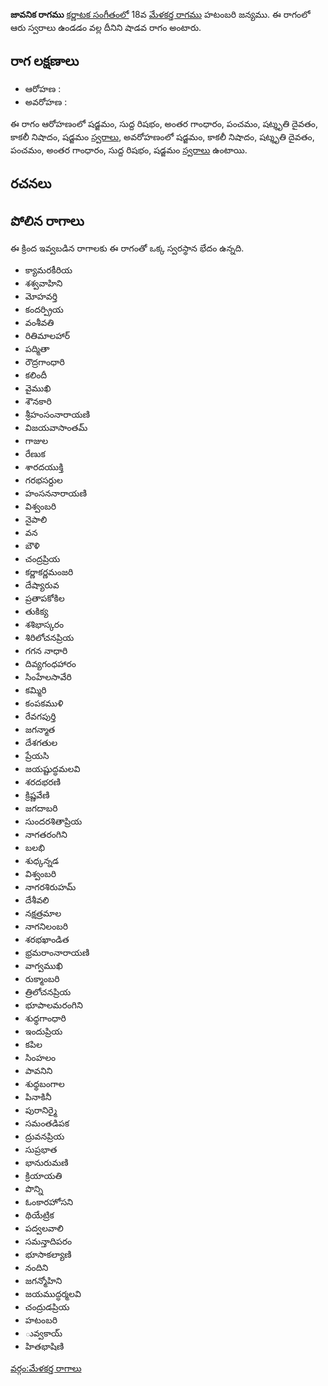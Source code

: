 {{Infobox ragam
	| name          	= జావనిక
	| synonym	    	= 
	| mela          	= 
	| chakra        	= 
	| janaka        	= 
	| type          	= శాడవ
	| arohanam      	= {{svaraC|S|R1|G3|P|D3|N3|S'}} 
	| avarohanam    	= {{svaraC|S'|N3|D3|P|G3|R1|S}}
	| jeeva         	=
	| chhaya        	=
	| nyasa         	=
	| vishesha      	= 
	| equivalent  		= 
}}
{{కర్ణాటక సంగీత రాగాలు}}
'''జావనిక రాగము''' [[కర్ణాటక సంగీతం]]లో 18వ [[మేళకర్త రాగము]] హటంబరి జన్యము.  ఈ రాగంలో ఆరు స్వరాలు ఉండడం వల్ల దీనిని షాడవ రాగం అంటారు.


==రాగ లక్షణాలు==


* ఆరోహణ : {{svaraC|S|R1|G3|P|D3|N3|S'}} 
* అవరోహణ : {{svaraC|S'|N3|D3|P|G3|R1|S}}

ఈ రాగం ఆరోహణంలో షడ్జమం, సుద్ద రిషభం, అంతర గాంధారం, పంచమం, షట్శృతి దైవతం, కాకలీ నిషాదం, షడ్జమం [[స్వరాలు]], అవరోహణంలో షడ్జమం, కాకలీ నిషాదం, షట్శృతి దైవతం, పంచమం, అంతర గాంధారం, సుద్ద రిషభం, షడ్జమం [[స్వరాలు]] ఉంటాయి.

==రచనలు==



==పోలిన రాగాలు==
ఈ క్రింద ఇవ్వబడిన రాగాలకు ఈ రాగంతో ఒక్క స్వరస్థాన భేదం ఉన్నది.
* క్యామరకీరియ
* శశ్వవాహిని
* మోహవర్తి
* కందర్ప్రియ
* వంశీవతి
* రితిమాలహార్
* పద్మితా
* రౌద్రగాంధారి
* కలిందీ
* వైముఖి
* శౌనకారి
* శ్రీహంసంనారాయణి
* విజయవాసాంతమ్
* గాజుల
* రేణుక
* శారదయుక్తి
* గరభసర్దుల
* హంసననారాయణి
* విశ్వంబరి
* నైపాలి
* వన
* బౌళి
* చంద్రప్రియ
* కర్ణాకర్ణమంజరి
* దేష్యారువ
* ప్రతాపకోకిల
* తుకిక్య
* శశిభాస్కరం
* శిరిలోచనప్రియ
* గగన నాధారి
* దివ్యగంధహారం
* సింహేలసావేరి
* కమ్మిరి
* కంపకముళి
* రేవగపుర్తి
* జగన్మాత
* దేశగతుల
* ప్రేయసి
* జయష్టుద్ధమలవి
* శరదభరణి
* క్రిష్ణవేణి
* జగదాబరి
* సుందరశితాప్రియ
* నాగతరంగిని
* బలభి
* శుధ్కన్నడ
* విశ్వంబరి
* నాగరశిరుహమ్
* దేశీవలి
* నక్షత్రమాల
* నాగనిలంబరి
* శరభఖాండిత
* భ్రమరాంనారాయణి
* వాగ్వముఖి
* రుక్మాంబరి
* త్రిలోచనప్రియ
* భూపాలమరంగిని
* శుధ్ధగాంధారి
* ఇందుప్రియ
* కపిల
* సింహలం
* పావనిని
* శుధ్ధబంగాల
* పినాకినీ
* పురానిర్మై
* సమంతడిపక
* ద్రువనప్రియ
* సుప్రభాత
* భానురుమణి
* క్రియాయతి
* పొన్ని
* ఓంకారహోసని
* థియేట్రిక
* పద్వలవాలి
* సమన్తాదిపరం
* భూసాకల్యాణి
* నందిని
* జగన్మోహిని
* జయముద్ధర్మలవి
* చంద్రుడప్రియ
* హటంబరి
* ువ్వకాయ్
* హితభాషిణి



[[వర్గం:మేళకర్త రాగాలు]]